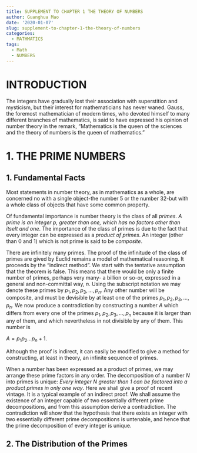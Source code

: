 ```yaml
---
title: SUPPLEMENT TO CHAPTER 1 THE THEORY OF NUMBERS
author: Guanghua Mao
date: '2020-01-07'
slug: supplement-to-chapter-1-the-theory-of-numbers
categories:
  - MATHMATICS
tags:
  - Math
  - NUMBERS
---
```

 
# INTRODUCTION

The integers have gradually lost their association with superstition and mysticism, but their interest for mathematicians has never waned. Gauss, the foremost mathematician of modern times, who devoted himself to many different branches of mathematics, is said to have expressed his opinion of number theory in the remark, "Mathematics is the queen of the sciences and the theory of numbers is the queen of mathematics."

# 1. THE PRIME NUMBERS

## 1. Fundamental Facts

Most statements in number theory, as in mathematics as a whole, are concerned no with a single object-the number $5$ or the number $32$-but with a whole class of objects that have some common property.

Of fundamental importance is number theory is the class of all $primes$. *A prime is an integer $p$, greater than one, which has no factors other than itselt and one*. The importance of the class of primes is due to the fact that every integer can be expressed as a *product of primes*. An integer (other than $0$ and $1$) which is not prime is said to be *composite*.

There are infinitely many primes. The proof of the infinitude of the class of primes are gived by Euclid remains a model of mathematical reasoning. It proceeds by the "indirect method". We start with the tentative assumption that the theorem is false. This means that there would be only a finite number of primes, perhaps very many- a billion or so-or, expressed in a general and non-committal way, $n$. Using the subscript notation we may denote these primes by $p_1, p_2, p_3, …, p_n$. Any other number will be composite, and must be devisible by at least one of the primes $p_1, p_2, p_3, …, p_n$. We now produce a contradiction by constructing a number $A$ which differs from every one of the primes $p_1, p_2, p_3, …, p_n$ because it is larger than any of them, and which nevertheless in not divisible by any of them. This number is 

$A=p_1p_2…p_n+1$.

Although the proof is indirect, it can easily be modified to give a method for constructing, at least in theory, an infinite sequence of primes.

When a number has been expressed as a product of primes, we may arrange these prime factors in any order. The decomposition of a number $N$ into primes is unique: *Every integer $N$ greater than 1 can be factored into a product primes in only one way*. Here we shall give a proof of recent vintage. It is a typical example of an indirect proof. We shall assume the existence of an integer capable of two essentially different prime decompositions, and from this assumption derive a contradiction. The contradiction will show that the hypothesis that there exists an integer with two essentially different prime decompositions is untenable, and hence that the prime decomposition of every integer is unique.


## 2. The Distribution of the Primes
































































































































